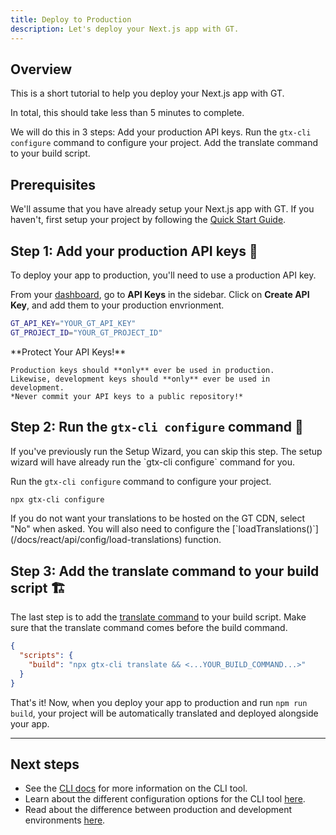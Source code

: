 ```yaml
---
title: Deploy to Production
description: Let's deploy your Next.js app with GT.
---
```


## Overview

This is a short tutorial to help you deploy your Next.js app with GT.

In total, this should take less than 5 minutes to complete.

We will do this in 3 steps:
<Steps>
  <Step>
    Add your production API keys.
  </Step>
  <Step>
    Run the `gtx-cli configure` command to configure your project.
  </Step>
  <Step>
    Add the translate command to your build script.
  </Step>
</Steps>

## Prerequisites

We'll assume that you have already setup your Next.js app with GT. 
If you haven't, first setup your project by following the [Quick Start Guide](/docs/next/tutorials/quickstart).

## Step 1: Add your production API keys 🔑

To deploy your app to production, you'll need to use a production API key.

From your [dashboard](https://generaltranslation.com/dashboard), go to **API Keys** in the sidebar.
Click on **Create API Key**, and add them to your production envrionment.

```bash copy
GT_API_KEY="YOUR_GT_API_KEY"
GT_PROJECT_ID="YOUR_GT_PROJECT_ID"
```

<Callout type="warn">
    **Protect Your API Keys!**

    Production keys should **only** ever be used in production.
    Likewise, development keys should **only** ever be used in development.
    *Never commit your API keys to a public repository!*
</Callout>

## Step 2: Run the `gtx-cli configure` command 🔧

<Callout>
  If you've previously run the Setup Wizard, you can skip this step.
  The setup wizard will have already run the `gtx-cli configure` command for you.
</Callout>

Run the `gtx-cli configure` command to configure your project.

```bash copy
npx gtx-cli configure
```

<Callout>
  If you do not want your translations to be hosted on the GT CDN, select "No" when asked.
  You will also need to configure the [`loadTranslations()`](/docs/react/api/config/load-translations) function.
</Callout>

## Step 3: Add the translate command to your build script 🏗️

The last step is to add the [translate command](/docs/cli/translate) to your build script.
Make sure that the translate command comes before the build command.

```json title="package.json" copy
{
  "scripts": {
    "build": "npx gtx-cli translate && <...YOUR_BUILD_COMMAND...>"
  }
}
```

That's it! Now, when you deploy your app to production and run `npm run build`,
your project will be automatically translated and deployed alongside your app.

---

## Next steps
 * See the [CLI docs](/docs/cli) for more information on the CLI tool.
 * Learn about the different configuration options for the CLI tool [here](/docs/cli/configure).
 * Read about the difference between production and development environments [here](/docs/react/concepts/environments).
